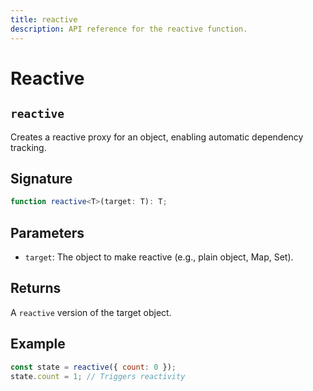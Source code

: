 ```yaml
---
title: reactive
description: API reference for the reactive function.
---
```


# Reactive
## `reactive`

Creates a reactive proxy for an object, enabling automatic dependency tracking.

## Signature

```typescript
function reactive<T>(target: T): T;
```

## Parameters

- `target`: The object to make reactive (e.g., plain object, Map, Set).

## Returns

A `reactive` version of the target object.

## Example

```javascript
const state = reactive({ count: 0 });
state.count = 1; // Triggers reactivity
```